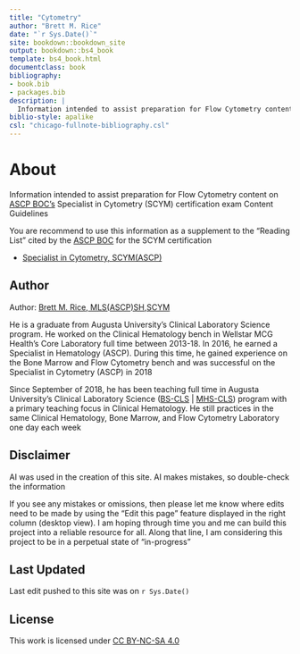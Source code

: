 ```yaml
--- 
title: "Cytometry"
author: "Brett M. Rice"
date: "`r Sys.Date()`"
site: bookdown::bookdown_site
output: bookdown::bs4_book
template: bs4_book.html
documentclass: book
bibliography:
- book.bib
- packages.bib
description: |
  Information intended to assist preparation for Flow Cytometry content on ASCP BOC's Specialist in Cytometry (SCYM) certification exams
biblio-style: apalike
csl: "chicago-fullnote-bibliography.csl"
---
```


# About {-}

Information intended to assist preparation for Flow Cytometry content on <a href="https://www.ascp.org/content/board-of-certification/get-credentialed" target="_blank">ASCP BOC's</a> Specialist in Cytometry (SCYM) certification exam Content Guidelines

You are recommend to use this information as a supplement to the "Reading List" cited  by the <a href="https://www.ascp.org/content/board-of-certification/get-credentialed" target="_blank">ASCP BOC</a> for the SCYM certification

* <a href="https://www.ascp.org/content/board-of-certification/get-credentialed#us-certifications" target="_blank">Specialist in Cytometry, SCYM(ASCP)</a>

## Author {-}

Author: <a href="https://www.brettmrice.com" target="_blank">Brett M. Rice, MLS(ASCP)SH,SCYM</a>

He is a graduate from Augusta University's Clinical Laboratory Science program. He worked on the Clinical Hematology bench in Wellstar MCG Health's Core Laboratory full time between 2013-18. In 2016, he earned a Specialist in Hematology (ASCP). During this time, he gained experience on the Bone Marrow and Flow Cytometry bench and was successful on the Specialist in Cytometry (ASCP) in 2018

Since September of 2018, he has been teaching full time in Augusta University's Clinical Laboratory Science (<a href="https://www.augusta.edu/programs/clinical-laboratory-science-bs.php" target="_blank">BS-CLS</a> | <a href="https://www.augusta.edu/programs/clinical-laboratory-science-mhs.php" target="_blank">MHS-CLS</a>) program with a primary teaching focus in Clinical Hematology. He still practices in the same Clinical Hematology, Bone Marrow, and Flow Cytometry Laboratory one day each week

## Disclaimer {-}

AI was used in the creation of this site. AI makes mistakes, so double-check the information

If you see any mistakes or omissions, then please let me know where edits need to be made by using the "Edit this page" feature displayed in the right column (desktop view). I am hoping through time you and me can build this project into a reliable resource for all. Along that line, I am considering this project to be in a perpetual state of "in-progress"

## Last Updated {-}

Last edit pushed to this site was on `r Sys.Date()`

## License {-}

This work is licensed under <a href="https://creativecommons.org/licenses/by-nc-sa/4.0/" target="_blank">CC BY-NC-SA 4.0</a>
